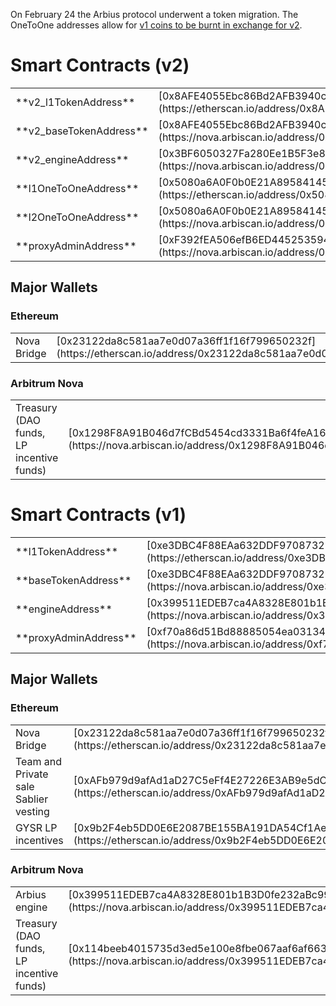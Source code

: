 
On February 24 the Arbius protocol underwent a token migration. The OneToOne addresses allow for <a href="https://arbius.ai/upgrade">v1 coins to be burnt in exchange for v2</a>.

# Smart Contracts (v2)

<table>
  <tr>
    <td>**v2_l1TokenAddress**</td>
    <td>[0x8AFE4055Ebc86Bd2AFB3940c0095C9aca511d852](https://etherscan.io/address/0x8AFE4055Ebc86Bd2AFB3940c0095C9aca511d852)</td>
  </tr>
  <tr>
    <td>**v2_baseTokenAddress**</td>
    <td>[0x8AFE4055Ebc86Bd2AFB3940c0095C9aca511d852](https://nova.arbiscan.io/address/0x8AFE4055Ebc86Bd2AFB3940c0095C9aca511d852)</td>
  </tr>
  <tr>
    <td>**v2_engineAddress**</td>
    <td>[0x3BF6050327Fa280Ee1B5F3e8Fd5EA2EfE8A6472a](https://nova.arbiscan.io/address/0x3BF6050327Fa280Ee1B5F3e8Fd5EA2EfE8A6472a)</td>
  </tr>
  <tr>
    <td>**l1OneToOneAddress**</td>
    <td>[0x5080a6A0F0b0E21A895841456e5Ed77d26332262](https://etherscan.io/address/0x5080a6A0F0b0E21A895841456e5Ed77d26332262)</td>
  </tr>
  <tr>
    <td>**l2OneToOneAddress**</td>
    <td>[0x5080a6A0F0b0E21A895841456e5Ed77d26332262](https://nova.arbiscan.io/address/0x5080a6A0F0b0E21A895841456e5Ed77d26332262)</td>
  </tr>
  <tr>
    <td>**proxyAdminAddress**</td>
    <td>[0xF392fEA506efB6ED445253594DC81a0CB7cD3562](https://nova.arbiscan.io/address/0xF392fEA506efB6ED445253594DC81a0CB7cD3562)</td>
  </tr>
</table>

## Major Wallets

### Ethereum

<table>
  <tr>
    <td>Nova Bridge</td>
    <td>[0x23122da8c581aa7e0d07a36ff1f16f799650232f](https://etherscan.io/address/0x23122da8c581aa7e0d07a36ff1f16f799650232f)</td>
  </tr>
</table>

### Arbitrum Nova

<table>
  <tr>
    <td>Treasury (DAO funds, LP incentive funds)</td>
    <td>[0x1298F8A91B046d7fCBd5454cd3331Ba6f4feA168](https://nova.arbiscan.io/address/0x1298F8A91B046d7fCBd5454cd3331Ba6f4feA168)</td>
  </tr>
</table>

 
# Smart Contracts (v1)

<table>
  <tr>
    <td>**l1TokenAddress**</td>
    <td>[0xe3DBC4F88EAa632DDF9708732E2832EEaA6688AB](https://etherscan.io/address/0xe3DBC4F88EAa632DDF9708732E2832EEaA6688AB)</td>
  </tr>
  <tr>
    <td>**baseTokenAddress**</td>
    <td>[0xe3DBC4F88EAa632DDF9708732E2832EEaA6688AB](https://nova.arbiscan.io/address/0xe3DBC4F88EAa632DDF9708732E2832EEaA6688AB)</td>
  </tr>
  <tr>
    <td>**engineAddress**</td>
    <td>[0x399511EDEB7ca4A8328E801b1B3D0fe232aBc996](https://nova.arbiscan.io/address/0x399511EDEB7ca4A8328E801b1B3D0fe232aBc996)</td>
  </tr>
  <tr>
    <td>**proxyAdminAddress**</td>
    <td>[0xf70a86d51Bd88885054ea031344447d75bb4b432](https://nova.arbiscan.io/address/0xf70a86d51Bd88885054ea031344447d75bb4b432)</td>
  </tr>
</table>


## Major Wallets


### Ethereum

<table>
  <tr>
    <td>Nova Bridge</td>
    <td>[0x23122da8c581aa7e0d07a36ff1f16f799650232f](https://etherscan.io/address/0x23122da8c581aa7e0d07a36ff1f16f799650232f)</td>
  </tr>
  <tr>
    <td>Team and Private sale Sablier vesting</td>
    <td>[0xAFb979d9afAd1aD27C5eFf4E27226E3AB9e5dCC9](https://etherscan.io/address/0xAFb979d9afAd1aD27C5eFf4E27226E3AB9e5dCC9)</td>
  </tr>
  <tr>
    <td>GYSR LP incentives</td>
    <td>[0x9b2F4eb5DD0E6E2087BE155BA191DA54Cf1Ae446](https://etherscan.io/address/0x9b2F4eb5DD0E6E2087BE155BA191DA54Cf1Ae446)</td>
  </tr>
</table>

### Arbitrum Nova

<table>
  <tr>
    <td>Arbius engine</td>
    <td>[0x399511EDEB7ca4A8328E801b1B3D0fe232aBc996](https://nova.arbiscan.io/address/0x399511EDEB7ca4A8328E801b1B3D0fe232aBc996)</td>
  </tr>
  <tr>
    <td>Treasury (DAO funds, LP incentive funds)</td>
    <td>[0x114beeb4015735d3ed5e100e8fbe067aaf6af663](https://nova.arbiscan.io/address/0x399511EDEB7ca4A8328E801b1B3D0fe232aBc996)</td>
  </tr>
</table>
